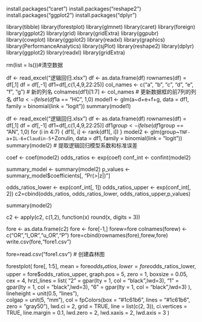install.packages("caret")
install.packages("reshape2")
install.packages("ggplot2")
install.packages("dplyr")


library(tibble)
library(forestplot)
library(glmnet)
library(caret)
library(foreign)
library(ggplot2)
library(grid)
library(gridExtra)
library(ggpubr)
library(cowplot)
library(ggplot2)
library(readxl)
library(graphics)
library(PerformanceAnalytics)
library(sjPlot)
library(reshape2)
library(dplyr)
library(ggplot2)
library(readxl)
library(gridExtra)


rm(list = ls())#清空数据






df <- read_excel("逻辑回归.xlsx")
df <- as.data.frame(df)
rownames(df) = df[,1]
df = df[,-1]
df1=df[,c(1,4,9,22:25)]
col_names <- c("a", "b", "c", "d", "e", "f", "g")  # 新的列名
colnames(df1)[1:7] <- col_names  # 更新数据框的前7列的列名
df1$a <- ifelse(df1$a == "HC", 1,0)
model1 <- glm(a~d+e+f+g, data = df1, family = binomial(link = "logit")) 
summary(model1)

df <- read_excel("逻辑回归.xlsx")
df <- as.data.frame(df)
rownames(df) = df[,1]
df = df[,-1]
df1=df[,c(1,4,9,22:25)]
df1$group <- ifelse(df1$group == "AN", 1,0)
for (i in 4:7) {
  df1[, i] <- rank(df1[, i])
}
model2 <- glm(group~`TNF-a`+`IL-6`+`Claudin-5`+Zonulin, data = df1, family = binomial(link = "logit")) 
summary(model2)
# 提取逻辑回归模型系数和标准误差

coef <- coef(model2)
odds_ratios <- exp(coef)
conf_int <- confint(model2)

summary_model <- summary(model2)
p_values <- summary_model$coefficients[, "Pr(>|z|)"]

odds_ratios_lower <- exp(conf_int[, 1])
odds_ratios_upper <- exp(conf_int[, 2])
c2=cbind(odds_ratios, odds_ratios_lower, odds_ratios_upper,p_values)

summary(model2)

c2 <- apply(c2, c(1,2), function(x) round(x, digits = 3))

fore <- as.data.frame(c2)
fore <- fore[-1,]
forew=fore
colnames(forew) <-c("OR","l_OR","u_OR","P")
fore=cbind(rownames(fore),forew,fore)
write.csv(fore,"fore1.csv")

fore=read.csv("fore1.csv")
# 创建森林图

forestplot(
  fore[, 1:5],
  mean = fore$odds_ratios,
  lower = fore$odds_ratios_lower,
  upper = fore$odds_ratios_upper,
  graph.pos = 5,
  zero = 1,
  boxsize = 0.05,
  cex = 4,
  hrzl_lines = list(
    "2" = gpar(lty = 1, col = "black",lwd=3),
    "1" = gpar(lty = 1, col = "black",lwd=3),
    "6" = gpar(lty = 1, col = "black",lwd=3)
  ),
  lineheight = unit(0.5, "lines"),  
  colgap = unit(5, "mm"),
  col = fpColors(box = "#1c61b6", lines = "#1c61b6", zero = "gray50"),
  lwd.ci = 2,
  grid = TRUE,
  line = list(c(2, 3)),
  ci.vertices = TRUE,
  line.margin = 0.1, 
  lwd.zero = 2,
  lwd.xaxis = 2,
  lwd.axis = 3
)

         

           
           